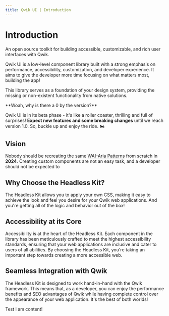 ```yaml
---
title: Qwik UI | Introduction
---
```



# Introduction

<p class="text-slate-600 dark:text-slate-500 font-semibold text-lg mt-[-8px]">An open source toolkit for building accessible, customizable, and rich user interfaces with Qwik.</p>

Qwik UI is a low-level component library built with a strong emphasis on performance, accessibility, customization, and developer experience. It aims to give the developer more time focusing on what matters most, building the app!

This library serves as a foundation of your design system, providing the missing or non-existent functionality from native solutions.


<Note status="warning">
**Woah, why is there a 0 by the version?**

Qwik UI is in its beta phase - it's like a roller coaster, thrilling and full of surprises! **Expect new features and some breaking changes** until we reach version 1.0. So, buckle up and enjoy the ride. 🏍️
</Note>

## Vision

Nobody should be recreating the same [WAI-Aria Patterns](https://www.w3.org/WAI/ARIA/apg/patterns/) from scratch in **2024**. Creating custom components are not an easy task, and a developer should not be expected to 

## Why Choose the Headless Kit?

The Headless Kit allows you to apply your own CSS, making it easy to achieve the
look and feel you desire for your Qwik web applications. And you're getting all of
the logic and behavior out of the box!

## Accessibility at its Core

Accessibility is at the heart of the Headless Kit. Each component in the library
has been meticulously crafted to meet the highest accessibility standards,
ensuring that your web applications are inclusive and cater to users of all
abilities. By choosing the Headless Kit, you're taking an important step towards
creating a more accessible web.

## Seamless Integration with Qwik

The Headless Kit is designed to work hand-in-hand with the Qwik framework. This
means that, as a developer, you can enjoy the performance benefits and SEO
advantages of Qwik while having complete control over the appearance of your web
application. It's the best of both worlds!

<HeadlessArt />

<AccordionRoot>
    <AccordionItem>
        <AccordionHeader>
            <AccordionTrigger>Test</AccordionTrigger>
        </AccordionHeader>
        <AccordionContent>I am content!</AccordionContent>
    </AccordionItem>
</AccordionRoot>
